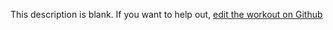 
  This description is blank. If you want to help out, [edit the workout on Github](https://www.github.com/LiftArcade/exercises/blob/main/exercises/barbell-seated-palms-down-wrist-curl-description.mdx)
